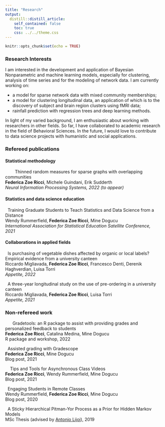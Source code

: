 ```yaml
---
title: "Research"
output:
  distill::distill_article:
    self_contained: false
    toc: true
    css: ../../theme.css
---
```


```r
knitr::opts_chunk$set(echo = TRUE)
```

### Research Interests


<p> I am interested in the development and application of Bayesian Nonparametric and machine learning models, especially for clustering, analysis of time series and for the modeling of network data. I am currently working on:
<ul>
<li> a model for sparse network data with mixed community memberships; </li>
<li> a model for clustering longitudinal data, an application of which is to the discovery of subject and brain region clusters using fMRI data; </li>
<li> rainfall prediction with regression trees and deep learning methods. </li>
</ul>
</p>

<p> In light of my varied background, I am enthusiastic about working with researchers in other fields. So far, I have collaborated to academic research in the field of Behavioral Sciences. In the future, I would love to contribute to data science projects with humanistic and social applications.</p>

### Refereed publications

#### Statistical methodology

<p> 
  <a href="https://www.ics.uci.edu/~sudderth/papers/neurips22thinnedSparseGraphs.pdf" target="_blank" title="Paper"> 
    <i class='fa fa-file-alt'></i> </a> &nbsp; 
  <a href="https://drive.google.com/file/d/1AYpYQldhowA2ufsABTdaqjxY2NAOEysp/view?usp=sharing" target="_blank" title="Slides"> 
    <i class="fa fa-desktop"></i> </a> &nbsp; 
  <a href="https://drive.google.com/file/d/1qxl88y9D5Zi0tq3gkmXfHz44VnHaSWct/view?usp=sharing" target="_blank" title="Poster"> 
    <i class="fa fa-thumbtack"></i> </a> &nbsp; 
  <a href="https://neurips.cc/virtual/2022/poster/52902" target="_blank" title="5-min Talk"> <i class='fa fa-video'></i></a> &nbsp;
  Thinned random measures for sparse graphs with overlapping communities
  <br>
  **Federica Zoe Ricci**, Michele Guindani, Erik Sudderth
  <br>
  _Neural Information Processing Systems, 2022 (to appear)_
</p> 

#### Statistics and data science education

<p> 
  <a href="https://iase-web.org/documents/papers/sat2021/IASE2021%20Satellite%20116_RUMMERFIELD.pdf?1649974209" target="_blank" title="Paper"> <i class='fa fa-file-alt'></i> </a> &nbsp; 
  Training Graduate Students to Teach Statistics and Data Science from a Distance
  <br>
  Wendy Rummerfield, **Federica Zoe Ricci**, Mine Dogucu
  <br>
   _International Association for Statistical Education Satellite Conference, 2021_
</p> 

#### Collaborations in applied fields

<p> 
  <a href="https://www.sciencedirect.com/science/article/abs/pii/S0195666322000861" target="_blank" title="Paper"> <i class='fa fa-file-alt'></i> </a>  &nbsp; 
  Is purchasing of vegetable dishes affected by organic or local labels? Empirical evidence from a university canteen
  <br>
  Riccardo Migliavada, **Federica Zoe Ricci**, Francesco Denti, Derenik Haghverdian, Luisa Torri
  <br>
   _Appetite, 2022_
</p> 
 
 
<p> 
  <a href="https://www.sciencedirect.com/science/article/pii/S0195666321001100?casa_token=iul1lGSFkBkAAAAA:Pq3OHZh5qvbIAjUzCKffo4jUq1G6TVwwWovyr8I8EX4qi22Zo4-bIoOaKACHWgF5feuLRZXX" target="_blank" title="Paper"> <i class='fa fa-file-alt'></i></a>  &nbsp; 
  A three-year longitudinal study on the use of pre-ordering in a university canteen
  <br>
  Riccardo Migliavada, **Federica Zoe Ricci**, Luisa Torri
  <br>
   _Appetite, 2021_
</p> 

###  Non-refereed work


<p> 
  <a href="https://github.com/federicazoe/gradetools" target="_blank" title="Code"> <i class='fa fa-code'></i></a>  &nbsp; 
  <a href="https://federicazoe.github.io/gradetools/" target="_blank" title="Website"> <i class='fa fa-globe'></i></a>  &nbsp; 
  <a href="https://www.youtube.com/watch?v=ECI4CzkUqak" target="_blank" title="Workshop"> <i class='fa fa-video'></i></a>  &nbsp; 
  Gradetools: an R package to assist with providing grades and personalized feedback to students 
  <br>
  **Federica Zoe Ricci**, Catalina Medina, Mine Dogucu
  <br>
   R package and workshop, 2022
</p>


<p> 
  <a href="https://www.datapedagogy.com/posts/2021-08-12-assisted-grading-with-gradescope/" target="_blank" title="Blog post"> <i class='fa fa-rss'></i></a>  &nbsp; 
  Assisted grading with Gradescope
  <br>
  **Federica Zoe Ricci**, Mine Dogucu
  <br>
   Blog post, 2021
</p> 

<p> 
  <a href="https://www.datapedagogy.com/posts/2021-01-08-video-production-tips/" target="_blank" title="Blog post"> <i class='fa fa-rss'></i></a>  &nbsp; 
  <a href="https://www.datapedagogy.com/posts/2021-01-08-video-production-tips/" target="_blank" title="Video"> <i class='fa fa-video'></i></a>  &nbsp; Tips and Tools for Asynchronous Class Videos
  <br>
  **Federica Zoe Ricci**, Wendy Rummerfield, Mine Dogucu
  <br>
   Blog post, 2021
</p> 

<p> 
  <a href="https://www.datapedagogy.com/posts/2020-09-10-student-engagement-remote/" target="_blank" title="Blog post"> <i class='fa fa-rss'></i></a>  &nbsp; 
  Engaging Students in Remote Classes
  <br>
  Wendy Rummerfield, **Federica Zoe Ricci**, Mine Dogucu
  <br>
   Blog post, 2020
</p> 

<p> 
  <a href="https://drive.google.com/file/d/17KeGEcfSOPOjSyanZd5gefbXjyU-Z9PL/view?usp=share_link" target="_blank" title="MSc Thesis"> <i class='fa fa-pen-nib'></i></a>  &nbsp;
 A Sticky Hierarchical Pitman-Yor Process as a Prior for Hidden Markov Models
  <br>
 MSc Thesis (advised by <a href='http://mypage.unibocconi.it/antoniolijoi/' target="_blank">Antonio Lijoi</a>), 2019
</p> 




